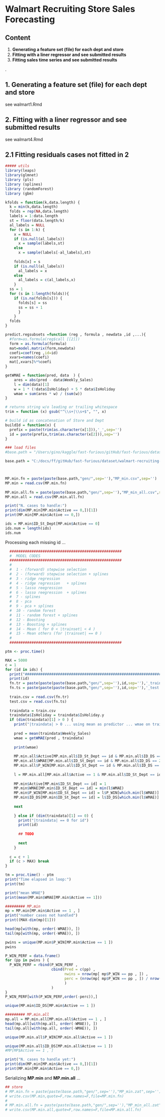 Walmart Recruiting Store Sales Forecasting
========================================================

Content 
-------------------------
1. **Generating a feature set (file) for each dept and store**
2. **Fitting with a liner regressor and see submitted results**
3. **Fitting sales time series and see submitted results**

.

1. Generating a feature set (file) for each dept and store
-------------------------

see walmart1.Rmd 

2. Fitting with a liner regressor and see submitted results 
-------------------------

see walmart4.Rmd 

2.1 Fitting residuals cases not fitted in 2
-------------------------



```r

##### utils  
library(leaps)
library(glmnet)
library (pls)
library (splines)
library (randomForest)
library (gbm)

kfolds = function(k,data.length) {
  k = min(k,data.length)
  folds = rep(NA,data.length)
  labels = 1:data.length
  st = floor(data.length/k)
  al_labels = NULL
  for (s in 1:k) {
    x = NULL
    if (is.null(al_labels))
      x = sample(labels,st)
    else
      x = sample(labels[-al_labels],st)
    
    folds[x] = s
    if (is.null(al_labels))
      al_labels = x
    else
      al_labels = c(al_labels,x)
    }
  ss = 1
  for (s in 1:length(folds)){
    if (is.na(folds[s])) {
      folds[s] = ss
      ss = ss + 1
      } 
    }
  folds
}

predict.regsubsets =function (reg , formula , newdata ,id ,...){
  #form=as.formula(reg$call [[2]])
  form = as.formula(formula)
  mat=model.matrix(form,newdata)
  coefi=coef(reg ,id=id)
  xvars=names(coefi)
  mat[,xvars]%*%coefi 
}

getWMAE = function(pred, data  ) {
    ares = abs(pred - data$Weekly_Sales)
    l = dim(data)[1] 
    w = 1 * (!data$IsHoliday) + 5 * data$IsHoliday
    wmae = sum(ares * w) / (sum(w))
}

# returns string w/o leading or trailing whitespace
trim = function (x) gsub("^\\s+|\\s+$", "", x)

# build id as concatenation of Store and Dept 
buildId = function(x) {  
  prefix = paste(trim(as.character(x[1])),'_',sep='') 
  id = paste(prefix,trim(as.character(x[2])),sep='')
}

### load files 
#base.path = "/Users/gino/kaggle/fast-furious/gitHub/fast-furious/dataset/walmart-recruiting-store-sales-forecasting/"

base.path = "C:/docs/ff/gitHub/fast-furious/dataset/walmart-recruiting-store-sales-forecasting/"



MP.min.fn = paste(paste(base.path,"gen/",sep=''),"MP_min.csv",sep='')
MP.min = read.csv(MP.min.fn)
 
MP.min.all.fn = paste(paste(base.path,"gen/",sep=''),"MP_min_all.csv",sep='')
MP.min.all = read.csv(MP.min.all.fn)

print("N. cases to handle:")
print(dim(MP.min[MP.min$Active == 0,])[1])
print(MP.min[MP.min$Active == 0,])

ids = MP.min$ID_St_Dept[MP.min$Active == 0]
ids.num = length(ids)
ids.num
```

Processing each missing id ...

```r

  ###################################################
  #  MODEL CODES 
  ###################################################
  # 
  #  1 - (forward) stepwise selection 
  #  2 - (forward) stepwise selection + splines           
  #  3 - ridge regression 
  #  4 - ridge regression   + splines            
  #  5 - lasso reegression   
  #  6 - lasso reegression  + splines  
  #  7 - splines  
  #  8 - pca  
  #  9 - pca + splines   
  #  10 - random forest 
  #  11 - random forest + splines 
  #  12 - Boosting 
  #  13 - Boosting + splines 
  #  14 - Mean ( for 0 < |trainset| < 4 )
  #  15 - Mean others (for |trainset| == 0 )
  #
  ###################################################

ptm <- proc.time()

MAX = 5000
c = 1
for (id in ids) {
  print("############################################################################## processing id:")
  print(id)
  fn.tr = paste(paste(paste(base.path,"gen/",sep=''),id,sep=''),'_train.zat',sep='')
  fn.ts = paste(paste(paste(base.path,"gen/",sep=''),id,sep=''),'_test.zat',sep='')
  
  train.csv = read.csv(fn.tr)
  test.csv = read.csv(fn.ts)
  
  traindata = train.csv
  traindata$IsHoliday = traindata$IsHoliday.y
  if (dim(traindata)[1] > 0 ) {
    print("|traindata| > 0 ... using mean as predictor ... wmae on training set:")
    
    pred = mean(traindata$Weekly_Sales)
    wmae = getWMAE(pred , traindata)
  
    print(wmae)
    
    MP.min.all$Active[MP.min.all$ID_St_Dept == id & MP.min.all$ID_DS == 2 ] = 1
    MP.min.all$WMAE[MP.min.all$ID_St_Dept == id & MP.min.all$ID_DS == 2] = wmae
    MP.min.all$P_WIN[MP.min.all$ID_St_Dept == id & MP.min.all$ID_DS == 2] = 14
    
    l = MP.min.all[MP.min.all$Active == 1 & MP.min.all$ID_St_Dept == id & !is.na(MP.min.all$WMAE)  ,]
    
    MP.min$Active[MP.min$ID_St_Dept == id] = 1
    MP.min$WMAE[MP.min$ID_St_Dept == id] = min(l$WMAE)
    MP.min$P_WIN[MP.min$ID_St_Dept == id] = l$P_WIN[which.min(l$WMAE)]
    MP.min$ID_DS[MP.min$ID_St_Dept == id] = l$ID_DS[which.min(l$WMAE)]
      
    next 
    
    } else if (dim(traindata)[1] == 0) {
      print("|traindata| == 0 for id")
      print(id)
      
      ## TODO 
      
      next
    }
  
  c = c + 1
  if (c > MAX) break 
}

tm = proc.time() - ptm
print("Time elapsed in loop:")
print(tm)

print("mean WMAE")
print(mean(MP.min$WMAE[MP.min$Active == 1]))

######### MP.min
mp = MP.min[MP.min$Active == 1 , ]
print("number cases not handled")
print((MAX-dim(mp)[1]))

head(mp[with(mp, order(-WMAE)), ])
tail(mp[with(mp, order(-WMAE)), ])

pwins = unique(MP.min$P_WIN[MP.min$Active == 1 ])
pwins 

P_WIN_PERF = data.frame()
for (pp in pwins ) {  
  P_WIN_PERF = rbind(P_WIN_PERF , 
                     cbind(Pred = c(pp) , 
                           nwins = nrow(mp[ mp$P_WIN == pp , ]) , 
                           perc = (nrow(mp[ mp$P_WIN == pp , ]) / nrow(mp) ) 
                           ) 
                     )
}
P_WIN_PERF[with(P_WIN_PERF,order(-perc)),]

unique(MP.min$ID_DS[MP.min$Active == 1 ])

######### MP.min.all
mp.all = MP.min.all[MP.min.all$Active == 1 , ]
head(mp.all[with(mp.all, order(-WMAE)), ])
tail(mp.all[with(mp.all, order(-WMAE)), ])

unique(MP.min.all$P_WIN[MP.min.all$Active == 1 ])

unique(MP.min.all$ID_DS[MP.min.all$Active == 1 ])
#MP[MP$Active == 1 , ]

print("N. cases to handle yet:")
print(dim(MP.min[MP.min$Active == 0,])[1])
print(MP.min[MP.min$Active == 0,])
```

Serializing **MP.min** and **MP.min.all** ... 

```r
## store 
# MP.min.fn = paste(paste(base.path,"gen/",sep=''),"MP_min.zat",sep='')
# write.csv(MP.min,quote=F,row.names=F,file=MP.min.fn)
#  
# MP.min.all.fn = paste(paste(base.path,"gen/",sep=''),"MP_min_all.zat",sep='')
# write.csv(MP.min.all,quote=F,row.names=F,file=MP.min.all.fn)
```
